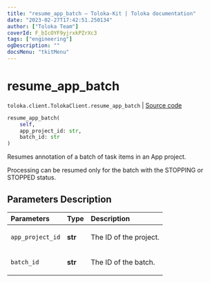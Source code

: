 ```yaml
---
title: "resume_app_batch — Toloka-Kit | Toloka documentation"
date: "2023-02-27T17:42:51.250134"
author: ["Toloka Team"]
coverId: F_bIcOYF9yjrxkPZrXc3
tags: ["engineering"]
ogDescription: ""
docsMenu: "tkitMenu"
---
```


# resume_app_batch
`toloka.client.TolokaClient.resume_app_batch` | [Source code](https://github.com/Toloka/toloka-kit/blob/v1.1.4/src/client/__init__.py#L4012)

```python
resume_app_batch(
    self,
    app_project_id: str,
    batch_id: str
)
```

Resumes annotation of a batch of task items in an App project.

Processing can be resumed only for the batch with the STOPPING or STOPPED status.

## Parameters Description

| Parameters | Type | Description |
| :----------| :----| :-----------|
`app_project_id`|**str**|<p>The ID of the project.</p>
`batch_id`|**str**|<p>The ID of the batch.</p>
